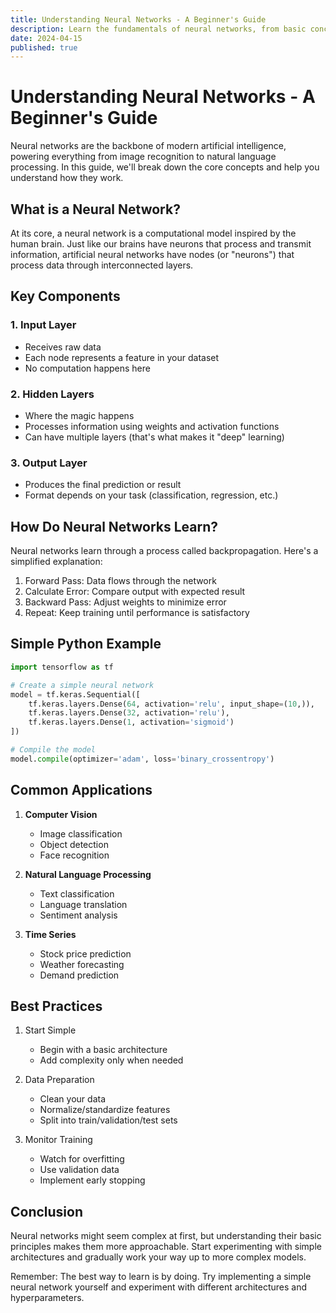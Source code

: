 ```yaml
---
title: Understanding Neural Networks - A Beginner's Guide
description: Learn the fundamentals of neural networks, from basic concepts to practical implementation, in this comprehensive guide for beginners.
date: 2024-04-15
published: true
---
```


# Understanding Neural Networks - A Beginner's Guide

Neural networks are the backbone of modern artificial intelligence, powering everything from image recognition to natural language processing. In this guide, we'll break down the core concepts and help you understand how they work.

## What is a Neural Network?

At its core, a neural network is a computational model inspired by the human brain. Just like our brains have neurons that process and transmit information, artificial neural networks have nodes (or "neurons") that process data through interconnected layers.

## Key Components

### 1. Input Layer
- Receives raw data
- Each node represents a feature in your dataset
- No computation happens here

### 2. Hidden Layers
- Where the magic happens
- Processes information using weights and activation functions
- Can have multiple layers (that's what makes it "deep" learning)

### 3. Output Layer
- Produces the final prediction or result
- Format depends on your task (classification, regression, etc.)

## How Do Neural Networks Learn?

Neural networks learn through a process called backpropagation. Here's a simplified explanation:

1. Forward Pass: Data flows through the network
2. Calculate Error: Compare output with expected result
3. Backward Pass: Adjust weights to minimize error
4. Repeat: Keep training until performance is satisfactory

## Simple Python Example

```python
import tensorflow as tf

# Create a simple neural network
model = tf.keras.Sequential([
    tf.keras.layers.Dense(64, activation='relu', input_shape=(10,)),
    tf.keras.layers.Dense(32, activation='relu'),
    tf.keras.layers.Dense(1, activation='sigmoid')
])

# Compile the model
model.compile(optimizer='adam', loss='binary_crossentropy')
```

## Common Applications

1. **Computer Vision**
   - Image classification
   - Object detection
   - Face recognition

2. **Natural Language Processing**
   - Text classification
   - Language translation
   - Sentiment analysis

3. **Time Series**
   - Stock price prediction
   - Weather forecasting
   - Demand prediction

## Best Practices

1. Start Simple
   - Begin with a basic architecture
   - Add complexity only when needed

2. Data Preparation
   - Clean your data
   - Normalize/standardize features
   - Split into train/validation/test sets

3. Monitor Training
   - Watch for overfitting
   - Use validation data
   - Implement early stopping

## Conclusion

Neural networks might seem complex at first, but understanding their basic principles makes them more approachable. Start experimenting with simple architectures and gradually work your way up to more complex models.

Remember: The best way to learn is by doing. Try implementing a simple neural network yourself and experiment with different architectures and hyperparameters. 